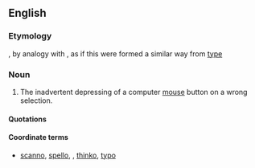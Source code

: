 ==English==

===Etymology===
{{suffix|click|o}}, by analogy with {{term|typo}}, as if this were formed a similar way from [[type]]

===Noun===
{{en-noun}}

# {{internet|computing|slang|neologism}} The inadvertent depressing of a computer [[mouse]] button on a wrong selection.

====Quotations====
{{seecites}}

====Coordinate terms====
* [[scanno]], [[spello]], , [[thinko]], [[typo]]